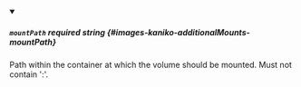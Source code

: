 
<details className="config-field" data-expandable="false" open>
<summary>

##### `mountPath` <span class="config-field-required" data-required="false">required</span> <span class="config-field-type">string</span> <span class="config-field-default"></span> <span class="config-field-enum"></span> {#images-kaniko-additionalMounts-mountPath}

Path within the container at which the volume should be mounted.  Must
not contain ':'.

</summary>



</details>
